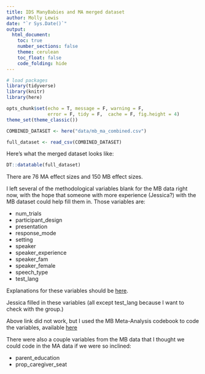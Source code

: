 ```yaml
---
title: IDS ManyBabies and MA merged dataset
author: Molly Lewis 
date: "`r Sys.Date()`"
output: 
  html_document:
    toc: true
    number_sections: false
    theme: cerulean
    toc_float: false
    code_folding: hide
---
```

  
  
```r
# load packages
library(tidyverse) 
library(knitr)
library(here)

opts_chunk$set(echo = T, message = F, warning = F, 
               error = F, tidy = F,  cache = F, fig.height = 4)
theme_set(theme_classic())

``` 

```r
COMBINED_DATASET <- here("data/mb_ma_combined.csv")

full_dataset <- read_csv(COMBINED_DATASET)
```

Here's what the merged dataset looks like: 
```r
DT::datatable(full_dataset)
```


There are 76 MA effect sizes and 150 MB effect sizes. 

I left several of the methodological variables blank for the MB data right now, with the hope that someone with more experience (Jessica?) with the MB dataset could help fill them in. Those variables are:

  * num_trials
  * participant_design
  * presentation
  * response_mode 
  * setting 
  * speaker 
  * speaker_experience 
  * speaker_fam 
  * speaker_female 
  * speech_type 
  * test_lang
  
Explanations for these variables should be [here](https://github.com/langcog/metalab2/blob/master/metadata/spec.yaml).

Jessica filled in these variables (all except test_lang because I want to check with the group.)

Above link did not work, but I used the MB Meta-Analysis codebook to code the variables, available [here](https://docs.google.com/spreadsheets/d/1E2eGPYfTPlpbJZveSrJe6H3uf4KV1TbCClzAacMs_uo/edit#gid=1387133600)
  
There were also a couple variables from the MB data that I thought we could code in the MA data if we were so inclined:

  * parent_education
  * prop_caregiver_seat
  
  
  
 
